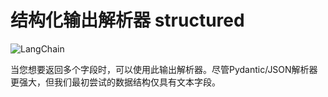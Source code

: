# 结构化输出解析器 structured

![LangChain](https://pica.zhimg.com/50/v2-56e8bbb52aa271012541c1fe1ceb11a2_r.gif 'LangChain中文网')


当您想要返回多个字段时，可以使用此输出解析器。尽管Pydantic/JSON解析器更强大，但我们最初尝试的数据结构仅具有文本字段。


<Example/>
